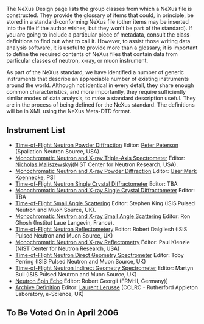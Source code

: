 The NeXus Design page lists the group classes from which a NeXus file is constructed. They provide the glossary of items that could, in principle, be stored in a standard-conforming NeXus file (other items may be inserted into the file if the author wishes, but they won't be part of the standard). If you are going to include a particular piece of metadata, consult the class definitions to find out what to call it. However, to assist those writing data analysis software, it is useful to provide more than a glossary; it is important to define the required contents of NeXus files that contain data from particular classes of neutron, x-ray, or muon instrument.

As part of the NeXus standard, we have identified a number of generic instruments that describe an appreciable number of existing instruments around the world. Although not identical in every detail, they share enough common characteristics, and more importantly, they require sufficiently similar modes of data analysis, to make a standard description useful. They are in the process of being defined for the NeXus standard. The definitions will be in XML using the NeXus Meta-DTD format.

==Instrument List==
*[[Time-of-Flight Neutron Powder Diffraction]] Editor: [[User:Pfpeterson|Peter Peterson]] (Spallation Neutron Source, USA).
*[[Monochromatic Neutron and X-ray Triple-Axis Spectrometer]] Editor: [[User:Nickm|Nicholas Maliszewskyj]](NIST Center for Neutron Research, USA).
*[[Monochromatic Neutron and X-ray Powder Diffraction]] Editor: [[User:Mark Koennecke]], PSI
*[[Time-of-Flight Neutron Single Crystal Diffractometer]] Editor: TBA
*[[Monochromatic Neutron and X-ray Single Crystal Diffractometer]] Editor: TBA
*[[Time-of-Flight Small Angle Scattering]] Editor: Stephen King (ISIS Pulsed Neutron and Muon Source, UK).
*[[SAS|Monochromatic Neutron and X-ray Small Angle Scattering]] Editor: Ron Ghosh (Institut Laue Langevin, France).
*[[Time-of-Flight Neutron Reflectometery]] Editor: Robert Dalgliesh (ISIS Pulsed Neutron and Muon Source, UK)
*[[Monochromatic Neutron and X-ray Reflectometry]] Editor: Paul Kienzle (NIST Center for Neutron Research, USA)
*[[Time-of-Flight Neutron Direct Geometry Spectrometer]] Editor: Toby Perring (ISIS Pulsed Neutron and Muon Source, UK)
*[[Time-of-Flight Neutron Indirect Geometry Spectrometer]] Editor: Martyn Bull (ISIS Pulsed Neutron and Muon Source, UK)
*[[Neutron Spin Echo]] Editor: Robert Georgii (FRM-II, Germany)]
*[[Archive Definition]] Editor: [[User:L.lerusse|Laurent Lerusse]] (CCLRC - Rutherford Appleton Laboratory, e-Science, UK)

==To Be Voted On in April 2006==